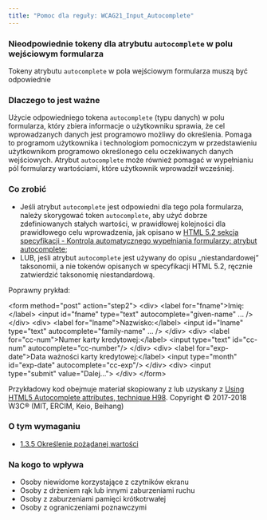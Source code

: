 ```yaml
---
title: "Pomoc dla reguły: WCAG21_Input_Autocomplete"
---
```


<div className="toolHelp">
<Row>
<Column colLg={16} colMd={8} colSm={4} className="toolHead">

### Nieodpowiednie tokeny dla atrybutu `autocomplete` w polu wejściowym formularza

<div id="locLevel"></div>

Tokeny atrybutu `autocomplete` w pola wejściowym formularza muszą być odpowiednie 

</Column>
</Row>
<Row>
<Column colLg={11} colMd={5} colSm={4} className="toolMain">

### Dlaczego to jest ważne

Użycie odpowiedniego tokena `autocomplete` (typu danych) w polu formularza, który zbiera informacje o użytkowniku sprawia, że cel wprowadzanych danych jest programowo możliwy do określenia. Pomaga to programom użytkownika i technologiom pomocniczym w przedstawieniu użytkownikom programowo określonego celu oczekiwanych danych wejściowych. Atrybut `autocomplete` może również pomagać w wypełnianiu pól formularzy wartościami, które użytkownik wprowadził wcześniej.

<div id="locSnippet"></div>

### Co zrobić

 * Jeśli atrybut  `autocomplete` jest odpowiedni dla tego pola formularza, należy skorygować token `autocomplete`, aby użyć dobrze zdefiniowanych stałych wartości, w prawidłowej kolejności dla prawidłowego celu wprowadzenia, jak opisano w [HTML 5.2 sekcja specyfikacji - Kontrola automatycznego wypełniania  formularzy: atrybut autocomplete](https://www.w3.org/TR/html52/sec-forms.html#autofilling-form-controls-the-autocomplete-attribute);
 * LUB, jeśli atrybut `autocomplete` jest używany do opisu &bdquo;niestandardowej&rdquo; taksonomii, a nie tokenów opisanych w specyfikacji HTML 5.2, ręcznie zatwierdzić taksonomię niestandardową.
 

Poprawny prykład:

<CodeSnippet type="multi" light={true}>&lt;form method="post" action="step2"&gt;
 &lt;div&gt;
   &lt;label for="fname"&gt;Imię:&lt;/label&gt;
  &lt;input id="fname" type="text" autocomplete="given-name" ... /&gt;
 &lt;/div&gt;
 &lt;div&gt;
    &lt;label for="lname"&gt;Nazwisko:&lt;/label&gt;
  &lt;input id="lname" type="text" autocomplete="family-name" ... /&gt;
 &lt;/div&gt;
 &lt;div&gt;
    &lt;label for="cc-num"&gt;Numer karty kredytowej:&lt;/label&gt;
    &lt;input type="text" id="cc-num" autocomplete="cc-number"/&gt;
 &lt;/div&gt;
 &lt;div&gt;
    &lt;label for="exp-date"&gt;Data ważności karty kredytowej:&lt;/label&gt;
    &lt;input type="month" id="exp-date" autocomplete="cc-exp"/&gt;
 &lt;/div&gt;
 &lt;div&gt;
    &lt;input type="submit" value="Dalej..."&gt;
 &lt;/div&gt;
&lt;/form&gt;</CodeSnippet>

Przykładowy kod obejmuje materiał skopiowany z lub uzyskany z [Using HTML5 Autocomplete attributes, technique H98](https://www.w3.org/WAI/WCAG21/Techniques/html/H98). Copyright © 2017-2018 W3C® (MIT, ERCIM, Keio, Beihang)

</Column>
<Column colLg={5} colMd={3} colSm={4} className="toolLeft">

### O tym wymaganiu

* [1.3.5 Określenie pożądanej wartości](https://wcag.lepszyweb.pl/#identify-input-purpose)

### Na kogo to wpływa

 * Osoby niewidome korzystające z czytników ekranu
 * Osoby z drżeniem rąk lub innymi zaburzeniami ruchu
 * Osoby z zaburzeniami pamięci krótkotrwałej
 * Osoby z ograniczeniami poznawczymi
 
 

</Column>
</Row>
</div>

